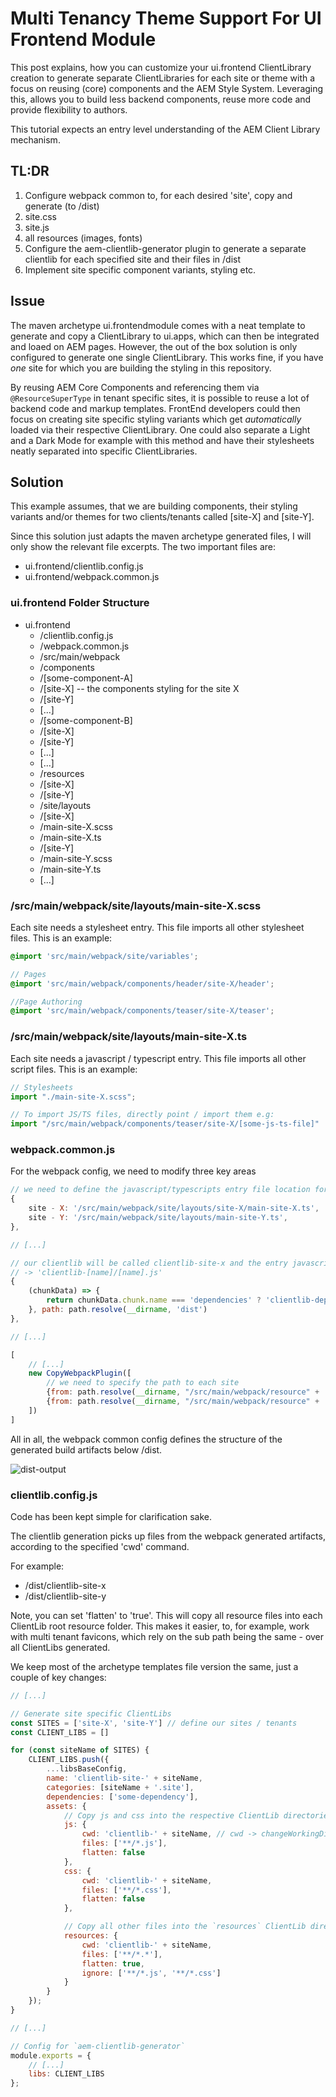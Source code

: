 # Multi Tenancy Theme Support For UI Frontend Module

This post explains, how you can customize your ui.frontend ClientLibrary creation to generate separate ClientLibraries
for each site or theme with a focus on reusing (core) components and the AEM Style System. Leveraging this, allows you
to build less backend components, reuse more code and provide flexibility to authors.

This tutorial expects an entry level understanding of the AEM Client Library mechanism.

## TL:DR

1. Configure webpack common to, for each desired 'site', copy and generate (to /dist)
 1. site.css
 2. site.js
 3. all resources (images, fonts)
2. Configure the aem-clientlib-generator plugin to generate a separate clientlib for each specified site and their files
in /dist
3. Implement site specific component variants, styling etc.

## Issue

The maven archetype ui.frontendmodule comes with a neat template to generate and copy a ClientLibrary to ui.apps, which
can then be integrated and loaed on AEM pages. However, the out of the box solution is only configured to generate one
single ClientLibrary. This works fine, if you have *one* site for which you are building the styling in this repository.

By reusing AEM Core Components and referencing them via `@ResourceSuperType` in tenant specific sites, it is possible to
reuse a lot of backend code and markup templates. FrontEnd developers could then focus on creating site specific styling
variants which get *automatically* loaded via their respective ClientLibrary. One could also separate a Light and a Dark
Mode for example with this method and have their stylesheets neatly separated into specific ClientLibraries.

## Solution

This example assumes, that we are building components, their styling variants and/or themes for two clients/tenants
called [site-X] and [site-Y].

Since this solution just adapts the maven archetype generated files, I will only show the relevant file excerpts. The
two important files are:

- ui.frontend/clientlib.config.js
- ui.frontend/webpack.common.js

### ui.frontend Folder Structure

- ui.frontend
  - /clientlib.config.js
  - /webpack.common.js
  - /src/main/webpack
  - /components
  - /[some-component-A]
  - /[site-X] -- the components styling for the site X
  - /[site-Y]
  - [...]
  - /[some-component-B]
  - /[site-X]
  - /[site-Y]
  - [...]
  - [...]
  - /resources
  - /[site-X]
  - /[site-Y]
  - /site/layouts
  - /[site-X]
  - /main-site-X.scss
  - /main-site-X.ts
  - /[site-Y]
  - /main-site-Y.scss
  - /main-site-Y.ts
  - [...]

### /src/main/webpack/site/layouts/main-site-X.scss

Each site needs a stylesheet entry. This file imports all other stylesheet files. This is an example:

```scss
@import 'src/main/webpack/site/variables';

// Pages
@import 'src/main/webpack/components/header/site-X/header';

//Page Authoring
@import 'src/main/webpack/components/teaser/site-X/teaser';

```

### /src/main/webpack/site/layouts/main-site-X.ts

Each site needs a javascript / typescript entry. This file imports all other script files. This is an example:

```typescript
// Stylesheets
import "./main-site-X.scss";

// To import JS/TS files, directly point / import them e.g:
import "/src/main/webpack/components/teaser/site-X/[some-js-ts-file]"

```

### webpack.common.js

For the webpack config, we need to modify three key areas

```javascript
// we need to define the javascript/typescripts entry file location for each clientlib and their site.
{
    site - X: '/src/main/webpack/site/layouts/site-X/main-site-X.ts',
    site - Y: '/src/main/webpack/site/layouts/main-site-Y.ts',
},

// [...]

// our clientlib will be called clientlib-site-x and the entry javascript file should be called site-x.js
// -> 'clientlib-[name]/[name].js'
{
    (chunkData) => {
        return chunkData.chunk.name === 'dependencies' ? 'clientlib-dependencies/[name].js' : 'clientlib-[name]/[name].js';
    }, path: path.resolve(__dirname, 'dist')
},

// [...]

[
    // [...]
    new CopyWebpackPlugin([
        // we need to specify the path to each site
        {from: path.resolve(__dirname, "/src/main/webpack/resource" + '/site-X'), to: './clientlib-site-X'},
        {from: path.resolve(__dirname, "/src/main/webpack/resource" + '/site-Y'), to: './clientlib-site-Y'}
    ])
]
```

All in all, the webpack common config defines the structure of the generated build artifacts below /dist.

![dist-output](/images/aem/multi-tenancy-uifrontend/dist-output.png)

### clientlib.config.js

Code has been kept simple for clarification sake.

The clientlib generation picks up files from the webpack generated artifacts, according to the specified 'cwd' command.

For example:

- /dist/clientlib-site-x
- /dist/clientlib-site-y

<div class="alert alert--info" role="alert">
    Note, you can set 'flatten' to 'true'. This will copy all resource files into each ClientLib root resource folder.
    This makes it easier, to, for example, work with multi tenant favicons, which rely on the sub path being the same -
    over all ClientLibs generated.
</div>

We keep most of the archetype templates file version the same, just a couple of key changes:

```javascript
// [...]

// Generate site specific ClientLibs
const SITES = ['site-X', 'site-Y'] // define our sites / tenants
const CLIENT_LIBS = []

for (const siteName of SITES) {
    CLIENT_LIBS.push({
        ...libsBaseConfig,
        name: 'clientlib-site-' + siteName,
        categories: [siteName + '.site'],
        dependencies: ['some-dependency'],
        assets: {
            // Copy js and css into the respective ClientLib directories
            js: {
                cwd: 'clientlib-' + siteName, // cwd -> changeWorkingDirectory
                files: ['**/*.js'],
                flatten: false
            },
            css: {
                cwd: 'clientlib-' + siteName,
                files: ['**/*.css'],
                flatten: false
            },

            // Copy all other files into the `resources` ClientLib directory
            resources: {
                cwd: 'clientlib-' + siteName,
                files: ['**/*.*'],
                flatten: true,
                ignore: ['**/*.js', '**/*.css']
            }
        }
    });
}

// [...]

// Config for `aem-clientlib-generator`
module.exports = {
    // [...]
    libs: CLIENT_LIBS
};
```
